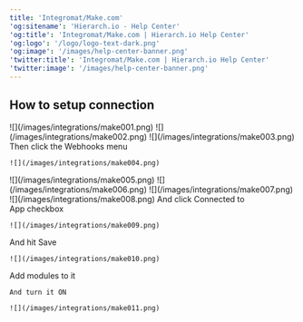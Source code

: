 ```yaml
---
title: 'Integromat/Make.com'
'og:sitename': 'Hierarch.io - Help Center'
'og:title': 'Integromat/Make.com | Hierarch.io Help Center'
'og:logo': '/logo/logo-text-dark.png'
'og:image': '/images/help-center-banner.png'
'twitter:title': 'Integromat/Make.com | Hierarch.io Help Center'
'twitter:image': '/images/help-center-banner.png'
---
```


## How to setup connection

<Steps>
  <Step title="Login to your make.com account" />

  <Step title="Click Scenarios on the sidebar">
    ![](/images/integrations/make001.png)
  </Step>

  <Step title="Hit Create a new scenario">
    ![](/images/integrations/make002.png)
  </Step>

  <Step title="Click the Plus icon to add a module">
    ![](/images/integrations/make003.png)
  </Step>

  <Step title="Type in the search box &#x22;webhook&#x22;">
    Then click the Webhooks menu

    ![](/images/integrations/make004.png)
  </Step>

  <Step title="Click Custom webhook">
    ![](/images/integrations/make005.png)
  </Step>

  <Step title="Click Custom webhook">
    ![](/images/integrations/make006.png)
  </Step>

  <Step title="Give it a name, then hit Save">
    ![](/images/integrations/make007.png)
  </Step>

  <Step title="Click Copy address to clipboard">
    ![](/images/integrations/make008.png)
  </Step>

  <Step title="Then paste it on the integrations panel">
    And click Connected to App checkbox

    ![](/images/integrations/make009.png)
  </Step>

  <Step title="On the Actions tab, tick the checkboxes that you want.">
    And hit Save

    ![](/images/integrations/make010.png)
  </Step>

  <Step title="Then go back to your scenario on Make">
    Add modules to it

    And turn it ON

    ![](/images/integrations/make011.png)
  </Step>
</Steps>

##